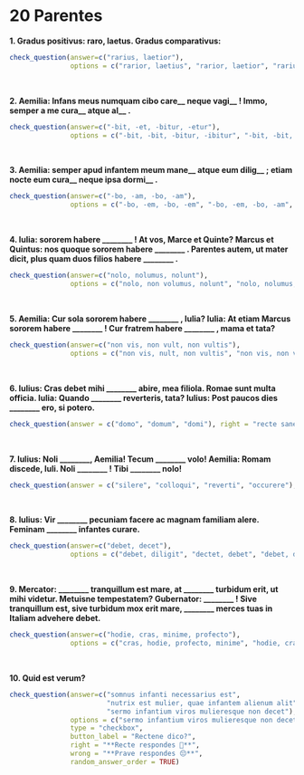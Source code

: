# 20 Parentes

**1. Gradus positivus: raro, laetus. Gradus comparativus:**

 
```r
check_question(answer=c("rarius, laetior"), 
               options = c("rarior, laetius", "rarior, laetior", "rarius, laetius", "rarius, laetior"), right = "ita, ut dicis 👏", wrong = "minime 😔", button_label = "Rectene dico?", type = "radio")
```
</br>

**2. Aemilia: Infans meus numquam cibo care\_\_ neque vagi\_\_ ! Immo, semper a me cura\_\_ atque al\_\_ . **
 
 
```r
check_question(answer=c("-bit, -et, -bitur, -etur"), 
               options = c("-bit, -bit, -bitur, -ibitur", "-bit, -bit, -bitur, -etur", "-bit, -et, -bitur, -etur", "-bit, -et, -bitur, -ibitur"), right = "ita, ut dicis 👏", wrong = "minime 😔", button_label = "Rectene dico?", type = "radio")
```
</br>

**3. Aemilia: semper apud infantem meum mane\_\_ atque eum dilig\_\_ ; etiam nocte eum cura\_\_ neque ipsa dormi\_\_ .**
 
 
```r
check_question(answer=c("-bo, -am, -bo, -am"), 
               options = c("-bo, -em, -bo, -em", "-bo, -em, -bo, -am", "-bo, -am, -bo, -em", "-bo, -am, -bo, -am"), right = "ita, ut dicis 👏", wrong = "minime 😔", button_label = "Rectene dico?", type = "radio", random_answer_order = TRUE)
```

</br>

**4. Iulia: sororem habere ________ ! At vos, Marce et Quinte? Marcus et Quintus: nos quoque sororem habere ________ . Parentes autem, ut mater dicit, plus quam duos filios habere ________ .** 
 
 
 
```r
check_question(answer=c("nolo, nolumus, nolunt"), 
               options = c("nolo, non volumus, nolunt", "nolo, nolumus, non volunt", "nolo, nolumus, nolunt", "non volo, non volumus, non volunt"), right = "ita, ut dicis 👏", wrong = "minime 😔", button_label = "Rectene dico?", type = "radio", random_answer_order = TRUE)
```

</br>

**5. Aemilia: Cur sola sororem habere ________ , Iulia? Iulia: At etiam Marcus sororem habere ________ ! Cur fratrem habere ________ , mama et tata? **

 
 
```r
check_question(answer=c("non vis, non vult, non vultis"), 
               options = c("non vis, nult, non vultis", "non vis, non vult, non vultis", "non vis, non vult, nultis", "non vis, nult, nultis"), right = "ita, ut dicis 👏", wrong = "minime 😔", button_label = "Rectene dico?", type = "radio", random_answer_order = TRUE)
```


</br>

**6. Iulius: Cras debet mihi ________ abire, mea filiola. Romae sunt multa officia. Iulia: Quando ________ reverteris, tata? Iulius: Post paucos dies ________ ero, si potero.**
 
 
 
 
```r
check_question(answer = c("domo", "domum", "domi"), right = "recte sane 🙂", wrong = "quid ais? 🤨", button_label = "Rectene dico?", type = "in_order")
```

</br>

**7. Iulius: Noli ________, Aemilia! Tecum ________ volo! Aemilia: Romam discede, Iuli. Noli ________ ! Tibi ________ nolo!**
 
 
 
```r
check_question(answer = c("silere", "colloqui", "reverti", "occurere"), right = "recte sane 🙂", wrong = "quid ais? 🤨", button_label = "Rectene dico?", type = "in_order")
```
</br>

**8. Iulius: Vir ________ pecuniam facere ac magnam familiam alere. Feminam ________ infantes curare.** 
 
 
```r
check_question(answer=c("debet, decet"), 
               options = c("debet, diligit", "dectet, debet", "debet, decet", "diligit, decet"), right = "ita, ut dicis 👏", wrong = "minime 😔", button_label = "Rectene dico?", type = "radio")
```
</br>

**9. Mercator: ________ tranquillum est mare, at ________ turbidum erit, ut mihi videtur. Metuisne tempestatem? Gubernator: ________ ! Sive tranquillum est, sive turbidum mox erit mare, ________ merces tuas in Italiam advehere debet.**
 
 
 
```r
check_question(answer=c("hodie, cras, minime, profecto"), 
               options = c("cras, hodie, profecto, minime", "hodie, cras, profecto, minime", "cras, hodie, minime, profecto", "hodie, cras, minime, profecto"), right = "ita, ut dicis 👏", wrong = "minime 😔", button_label = "Rectene dico?", type = "radio")
```
</br>

**10. Quid est verum?**

```r
check_question(answer=c("somnus infanti necessarius est", 
                        "nutrix est mulier, quae infantem alienum alit",
                        "sermo infantium viros mulieresque non decet"),
               options = c("sermo infantium viros mulieresque non decet", "somnus infanti necessarius est", "infans parvulus solus primos gradus facere potest", "nutrix est mulier, quae infantem alienum alit"),
               type = "checkbox",
               button_label = "Rectene dico?",
               right = "**Recte respondes 🙂**",
               wrong = "**Prave respondes 😔**",
               random_answer_order = TRUE)
```
